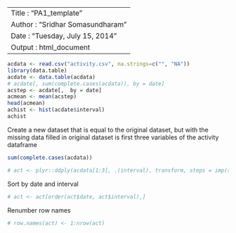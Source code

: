 ----------------------------------
Title   : "PA1_template"
Author  : "Sridhar Somasundharam"
Date    : "Tuesday, July 15, 2014"
Output  : html_document
----------------------------------

```r

acdata <- read.csv("activity.csv", na.strings=c("", "NA"))
library(data.table)
acdate <- data.table(acdata)
# acdate[, sum(complete.cases(acdata)), by = date]
acstep <- acdate[,  by = date]
acmean <- mean(acstep)
head(acmean)
achist <- hist(acdate$interval)
achist


```

Create a new dataset that is equal to the original dataset, but with the
missing data filled in original dataset is first three variables of the
activity dataframe

```r

sum(complete.cases(acdata))

# act <- plyr::ddply(acdata[1:3], .(interval), transform, steps = imp(steps), date = date, interval = interval)

```

Sort by date and interval

```r

# act <- act[order(act$date, act$interval),]

```

Renumber row names
```r

# row.names(act) <- 1:nrow(act)

```
